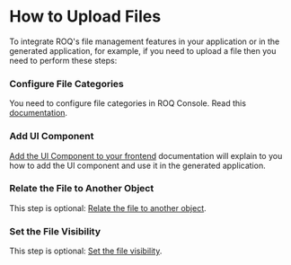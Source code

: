 
# How to Upload Files

To integrate ROQ's file management features in your application or in the generated application, for example, if you need to upload a file then you need to perform these steps:

<Steps>

### Configure File Categories

You need to configure file categories in ROQ Console. Read this [documentation](/files/tutorials/configure-file-categories).

### Add UI Component

[Add the UI Component to your frontend](/files/tutorials/add-ui-component) documentation will explain to you how to add the UI component and use it in the generated application.

### Relate the File to Another Object

This step is optional: [Relate the file to another object](/files/tutorials/relate-file-to-another-object).

### Set the File Visibility

This step is optional: [Set the file visibility](/files/tutorials/file-visibility).

</Steps>



